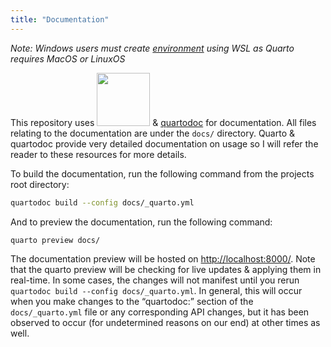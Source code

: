 ```yaml
---
title: "Documentation"
---
```


*Note: Windows users must create [environment](environment.qmd#prerequisites) using WSL as Quarto requires MacOS or LinuxOS*

This repository uses [![](../assets/external_logos/quarto.png){width=85px}](https://quarto.org/) & [quartodoc]()
for documentation. All files relating to the documentation are under the `docs/` directory. 
Quarto & quartodoc provide very detailed documentation on usage so I will refer the reader to these 
resources for more details.

To build the documentation, run the following command from the projects root directory:

```bash
quartodoc build --config docs/_quarto.yml
```

And to preview the documentation, run the following command:

```bash
quarto preview docs/
```

The documentation preview will be hosted on [http://localhost:8000/](http://localhost:8000/). 
Note that the quarto preview will be checking for live updates & applying them in real-time. 
In some cases, the changes will not manifest until you rerun `quartodoc build --config docs/_quarto.yml`. 
In general, this will occur when you make changes to the "quartodoc:" section of the `docs/_quarto.yml` file or 
any corresponding API changes, but it has been observed to occur (for undetermined reasons on our end) at other times as well.